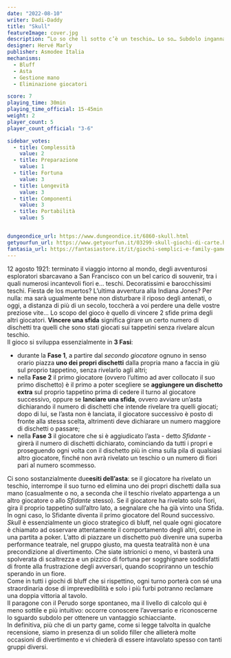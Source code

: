 ```yaml
---
date: "2022-08-10"
writer: Dadi-Daddy
title: "Skull"
featureImage: cover.jpg
description: “Lo so che lì sotto c’è un teschio… Lo so… Subdolo ingannatore...”
designer: Hervé Marly
publisher: Asmodee Italia
mechanisms:
  - Bluff
  - Asta
  - Gestione mano
  - Eliminazione giocatori

score: 7
playing_time: 30min
playing_time_official: 15-45min
weight: 2
player_count: 5
player_count_official: "3-6"

sidebar_votes:
  - title: Complessità
    value: 2
  - title: Preparazione
    value: 1
  - title: Fortuna
    value: 3
  - title: Longevità
    value: 3
  - title: Componenti
    value: 3
  - title: Portabilità
    value: 5


dungeondice_url: https://www.dungeondice.it/6860-skull.html
getyourfun_url: https://www.getyourfun.it/03299-skull-giochi-di-carte.html
fantasia_url: https://fantasiastore.it/it/giochi-semplici-e-family-games/7340-skull.html
---
```


<Setting>
12 agosto 1921: terminato il viaggio intorno al mondo, degli avventurosi esploratori sbarcavano a San Francisco con un bel carico di souvenir, tra i quali numerosi incantevoli fiori e… teschi. Decoratissimi e barocchissimi teschi. Fiesta de los muertos? L’ultima avventura alla Indiana Jones? Per nulla: ma sarà ugualmente bene non disturbare il riposo degli antenati, o oggi, a distanza di più di un secolo, toccherà a voi perdere una delle vostre preziose vite...
</Setting>



<!-- <img src="./game1.jpg" alt="Skull"/> -->

<Rules>
Lo scopo del gioco è quello di vincere 2 sfide prima degli altri giocatori. <strong>Vincere una sfida</strong> significa girare un certo numero di dischetti tra quelli che sono stati giocati sui tappetini senza rivelare alcun teschio. <br/>
Il gioco si sviluppa essenzialmente in <strong>3 Fasi</strong>:
<ul>
<li>durante la <strong>Fase 1</strong>, a partire dal <em>secondo giocatore</em> ognuno in senso orario piazza <strong>uno dei propri dischetti</strong> dalla propria mano a faccia in giù  sul proprio tappetino, senza rivelarlo agli altri;</li>
<li>nella <strong>Fase 2</strong> il primo giocatore (ovvero l’ultimo ad aver collocato il suo primo dischetto) è il primo a poter scegliere se <strong>aggiungere un dischetto extra</strong> sul proprio tappetino prima di cedere il turno al giocatore successivo, oppure se <strong>lanciare una sfida</strong>, ovvero avviare un’asta dichiarando il numero di dischetti che intende rivelare tra quelli giocati; dopo di lui, se l’asta non è lanciata, il giocatore successivo è posto di fronte alla stessa scelta, altrimenti deve dichiarare un numero maggiore di dischetti o passare;</li>
<li>nella <strong>Fase 3</strong> il giocatore che si è aggiudicato l’asta - detto <em>Sfidante</em> - girerà il numero di dischetti dichiarato, cominciando da tutti i propri e proseguendo ogni volta con il dischetto più in cima sulla pila di qualsiasi altro giocatore, finché non avrà rivelato un teschio o un numero di fiori pari al numero scommesso.</li>
</ul>
Ci sono sostanzialmente due<strong>esiti dell’asta</strong>: se il giocatore ha rivelato un teschio, interrompe il suo turno ed elimina uno dei propri dischetti dalla sua mano (casualmente o no, a seconda che il teschio rivelato appartenga a un altro giocatore o allo <em>Sfidante</em> stesso). Se il giocatore ha rivelato solo fiori, gira il proprio tappetino sull’altro lato, a segnalare che ha già vinto una Sfida. In ogni caso, lo Sfidante diventa il primo giocatore del Round successivo.<br/>
</Rules>

<!-- <img src="./game2.jpg" alt="Skull"/> -->


<Feedback>
<em>Skull</em> è essenzialmente un gioco strategico di bluff, nel quale ogni giocatore è chiamato ad osservare attentamente il comportamento degli altri, come in una partita a poker. L’atto di piazzare un dischetto può divenire una superba performance teatrale, nel gruppo giusto, ma questa teatralità non è una precondizione al divertimento. Che siate istrionici o meno, vi basterà una spolverata di scaltrezza e un pizzico di fortuna per sogghignare soddisfatti di fronte alla frustrazione degli avversari, quando scopriranno un teschio sperando in un fiore. <br/>
Come in tutti i giochi di bluff che si rispettino, ogni turno porterà con sé una straordinaria dose di imprevedibilità e solo i più furbi potranno reclamare una doppia vittoria al tavolo. <br/>
Il paragone con il Perudo sorge spontaneo, ma il livello di calcolo qui è meno sottile e più intuitivo: occorre conoscere l’avversario e riconoscerne lo sguardo subdolo per ottenere un vantaggio schiacciante. <br/>
In definitiva, più che di un party game, come si legge talvolta in qualche recensione, siamo in presenza di un solido filler che allieterà molte occasioni di divertimento e vi chiederà di essere intavolato spesso con tanti gruppi diversi.
</Feedback>

<!-- <Instagram id="xxx" /> -->
